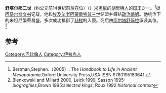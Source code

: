 {{Infobox Monarch
| name           =舒塔尔那二世
| title          = [[美索不达米亚王朝表|美索不达米亚王朝表]]、[[米坦尼|米坦尼]]国王
| image          = 
| image_size     = 
| caption        =
| reign          = 约前14世纪前后在位（中年表）
| date of birth  = 
| place of birth = 
| date of death  = 约前14世纪前后（中年表）
| place of death = 
| predecessor    = [[阿尔塔塔玛|阿尔塔塔玛]]
| successor      = [[阿尔塔舒玛拉|阿尔塔舒玛拉]]
}}

'''舒塔尔那二世'''（约公元前14世纪前后在位）（{{lang-en|Shuttarna II}}）[[米坦尼|米坦尼]]的[[胡里特人|胡里特人]]的[[国王|国王]]之一。<ref>Bertman,Stephen.（2005）. ''The Handbook to Life in Ancient Mesopotamia''.Oxford University Press,USA.ISBN 9780195183641.</ref>据[[阿马尔奈文书|阿马尔奈文书]]记载，他和[[埃及|埃及]][[法老|法老]][[阿蒙霍特普三世|阿蒙霍特普三世]]结盟并缔结[[政治|政治]][[婚姻|婚姻]]。他统治下的米坦尼繁荣昌盛，多次成功抵御了[[赫梯|赫梯]]的入侵。死后由[[阿尔塔舒玛拉|阿尔塔舒玛拉]]承袭其位。<ref>Bienkowski and Millard 2000, Leick 1999, Sasson 1995: ''biograghies'';Brown 1995:''selected kings''; Roux 1992:''historical context''</ref>

==参考==
{{reflist}}

{{leader|[[阿尔塔塔玛|阿尔塔塔玛]]|[[美索不达米亚王朝表|美索不达米亚王朝表]]|[[阿尔塔舒玛拉|阿尔塔舒玛拉]]}}
{{Mitanni kings}}

[[Category:巴比倫人|Category:巴比倫人]]
[[Category:伊拉克人|Category:伊拉克人]]